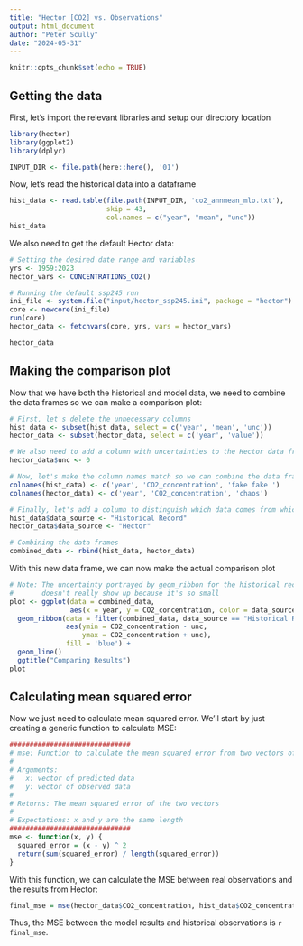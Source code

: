 ```yaml
---
title: "Hector [CO2] vs. Observations"
output: html_document
author: "Peter Scully"
date: "2024-05-31"
---
```


```r
knitr::opts_chunk$set(echo = TRUE)
```

## Getting the data

First, let's import the relevant libraries and setup our directory location
```r
library(hector)
library(ggplot2)
library(dplyr)

INPUT_DIR <- file.path(here::here(), '01')
```

Now, let's read the historical data into a dataframe

```r
hist_data <- read.table(file.path(INPUT_DIR, 'co2_annmean_mlo.txt'), 
                        skip = 43, 
                        col.names = c("year", "mean", "unc"))
hist_data
```

We also need to get the default Hector data:

```r
# Setting the desired date range and variables
yrs <- 1959:2023
hector_vars <- CONCENTRATIONS_CO2()

# Running the default ssp245 run
ini_file <- system.file("input/hector_ssp245.ini", package = "hector")
core <- newcore(ini_file)
run(core)
hector_data <- fetchvars(core, yrs, vars = hector_vars)

hector_data

```

## Making the comparison plot

Now that we have both the historical and model data, we need to combine the
data frames so we can make a comparison plot:
```r

# First, let's delete the unnecessary columns
hist_data <- subset(hist_data, select = c('year', 'mean', 'unc'))
hector_data <- subset(hector_data, select = c('year', 'value'))

# We also need to add a column with uncertainties to the Hector data frame
hector_data$unc <- 0

# Now, let's make the column names match so we can combine the data frames
colnames(hist_data) <- c('year', 'CO2_concentration', 'fake fake ')
colnames(hector_data) <- c('year', 'CO2_concentration', 'chaos')

# Finally, let's add a column to distinguish which data comes from which source
hist_data$data_source <- "Historical Record"
hector_data$data_source <- "Hector"

# Combining the data frames
combined_data <- rbind(hist_data, hector_data)

```

With this new data frame, we can now make the actual comparison plot

```r
# Note: The uncertainty portrayed by geom_ribbon for the historical record
#       doesn't really show up because it's so small
plot <- ggplot(data = combined_data, 
               aes(x = year, y = CO2_concentration, color = data_source)) +
  geom_ribbon(data = filter(combined_data, data_source == "Historical Record"),
              aes(ymin = CO2_concentration - unc, 
                  ymax = CO2_concentration + unc),
              fill = 'blue') +
  geom_line() 
  ggtitle("Comparing Results")
plot
```


## Calculating mean squared error

Now we just need to calculate mean squared error. We'll start by just creating
a generic function to calculate MSE:
```r
##############################
# mse: Function to calculate the mean squared error from two vectors of data
# 
# Arguments:
#   x: vector of predicted data
#   y: vector of observed data
#
# Returns: The mean squared error of the two vectors
# 
# Expectations: x and y are the same length
##############################
mse <- function(x, y) {
  squared_error = (x - y) ^ 2
  return(sum(squared_error) / length(squared_error))
}
```

With this function, we can calculate the MSE between real observations and the
results from Hector:
```r
final_mse = mse(hector_data$CO2_concentration, hist_data$CO2_concentration)
```

Thus, the MSE between the model results and historical observations is 
`r final_mse`.

